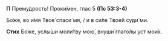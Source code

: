 **П** Прему́дрость! Проки́мен, глас 5 **(Пс 53:3-4)**

Бо́же, во и́мя Твое́ спаси́ мя, / и в си́ле Твое́й суди́ ми.

**Стих** Бо́же, услы́ши моли́тву мою́, внуши́ глаго́лы уст мои́х.
